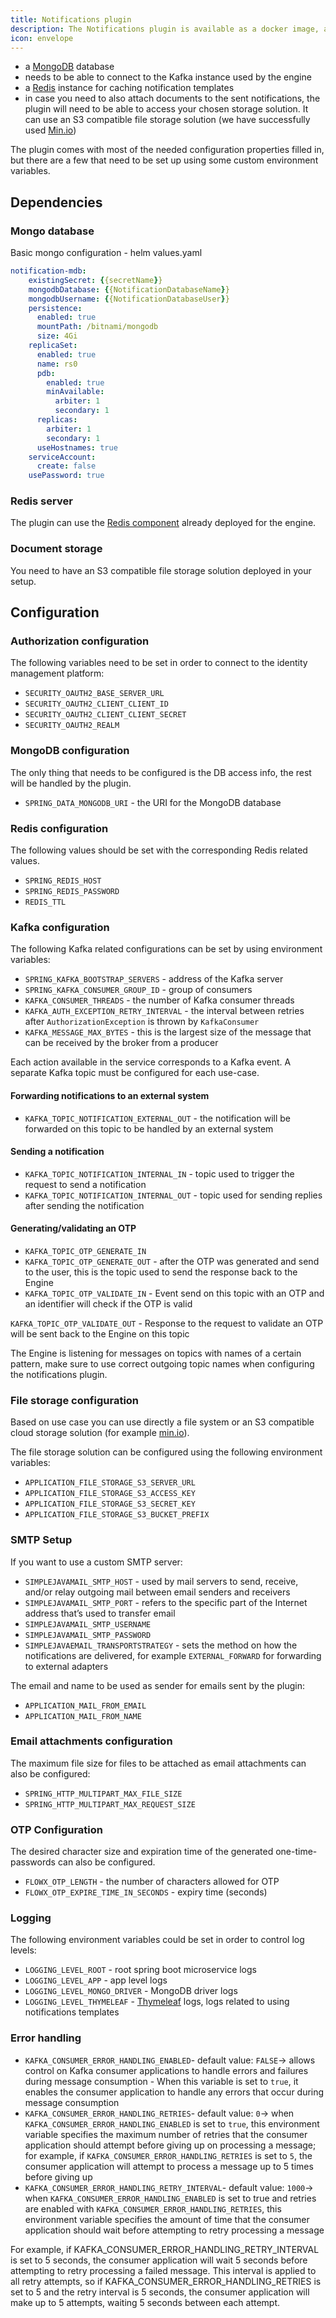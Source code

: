 ```yaml
---
title: Notifications plugin
description: The Notifications plugin is available as a docker image, and it has the following dependencies.
icon: envelope
---
```

* a [MongoDB](https://www.mongodb.com/2) database
* needs to be able to connect to the Kafka instance used by the engine
* a [Redis](https://redis.io/) instance for caching notification templates
* in case you need to also attach documents to the sent notifications, the plugin will need to be able to access your chosen storage solution. It can use an S3 compatible file storage solution (we have successfully used [Min.io](https://min.io/))

The plugin comes with most of the needed configuration properties filled in, but there are a few that need to be set up using some custom environment variables.

## Dependencies 

### Mongo database

Basic mongo configuration - helm values.yaml

```yaml
notification-mdb:
    existingSecret: {{secretName}}
    mongodbDatabase: {{NotificationDatabaseName}}
    mongodbUsername: {{NotificationDatabaseUser}}
    persistence:
      enabled: true
      mountPath: /bitnami/mongodb
      size: 4Gi
    replicaSet:
      enabled: true
      name: rs0
      pdb:
        enabled: true
        minAvailable:
          arbiter: 1
          secondary: 1
      replicas:
        arbiter: 1
        secondary: 1
      useHostnames: true
    serviceAccount:
      create: false
    usePassword: true
```

### Redis server

The plugin can use the [Redis component](https://app.gitbook.com/@flowx-ai/s/flowx-docs/flowx-engine/setup-guide#2-redis-server) already deployed for the engine.

### Document storage 

You need to have an S3 compatible file storage solution deployed in your setup.

## Configuration

### Authorization configuration

The following variables need to be set in order to connect to the identity management platform:

* `SECURITY_OAUTH2_BASE_SERVER_URL`
* `SECURITY_OAUTH2_CLIENT_CLIENT_ID`
* `SECURITY_OAUTH2_CLIENT_CLIENT_SECRET`
* `SECURITY_OAUTH2_REALM`

### MongoDB configuration

The only thing that needs to be configured is the DB access info, the rest will be handled by the plugin.

* `SPRING_DATA_MONGODB_URI` - the URI for the MongoDB database

### Redis configuration

The following values should be set with the corresponding Redis related values.

* `SPRING_REDIS_HOST`
* `SPRING_REDIS_PASSWORD`
* `REDIS_TTL`

### Kafka configuration 

The following Kafka related configurations can be set by using environment variables:

* `SPRING_KAFKA_BOOTSTRAP_SERVERS` - address of the Kafka server
* `SPRING_KAFKA_CONSUMER_GROUP_ID` - group of consumers
* `KAFKA_CONSUMER_THREADS` - the number of Kafka consumer threads
* `KAFKA_AUTH_EXCEPTION_RETRY_INTERVAL` - the interval between retries after `AuthorizationException` is thrown by `KafkaConsumer`
* `KAFKA_MESSAGE_MAX_BYTES` - this is the largest size of the message that can be received by the broker from a producer

Each action available in the service corresponds to a Kafka event. A separate Kafka topic must be configured for each use-case.

#### Forwarding notifications to an external system

* `KAFKA_TOPIC_NOTIFICATION_EXTERNAL_OUT` - the notification will be forwarded on this topic to be handled by an external system

#### Sending a notification

* `KAFKA_TOPIC_NOTIFICATION_INTERNAL_IN` - topic used to trigger the request to send a notification
* `KAFKA_TOPIC_NOTIFICATION_INTERNAL_OUT` - topic used for sending replies after sending the notification

#### Generating/validating an OTP

* `KAFKA_TOPIC_OTP_GENERATE_IN`
* `KAFKA_TOPIC_OTP_GENERATE_OUT` - after the OTP was generated and send to the user, this is the topic used to send the response back to the Engine
* `KAFKA_TOPIC_OTP_VALIDATE_IN` - Event send on this topic with an OTP and an identifier will check if the OTP is valid

`KAFKA_TOPIC_OTP_VALIDATE_OUT` - Response to the request to validate an OTP will be sent back to the Engine on this topic

<Info>
The Engine is listening for messages on topics with names of a certain pattern, make sure to use correct outgoing topic names when configuring the notifications plugin.
</Info>

### File storage configuration

Based on use case you can use directly a file system or an S3 compatible cloud storage solution (for example [min.io](http://min.io/)).

The file storage solution can be configured using the following environment variables:

* `APPLICATION_FILE_STORAGE_S3_SERVER_URL`
* `APPLICATION_FILE_STORAGE_S3_ACCESS_KEY`
* `APPLICATION_FILE_STORAGE_S3_SECRET_KEY`
* `APPLICATION_FILE_STORAGE_S3_BUCKET_PREFIX`

### SMTP Setup

If you want to use a custom SMTP server:

* `SIMPLEJAVAMAIL_SMTP_HOST` - used by mail servers to send, receive, and/or relay outgoing mail between email senders and receivers
* `SIMPLEJAVAMAIL_SMTP_PORT` - refers to the specific part of the Internet address that’s used to transfer email
* `SIMPLEJAVAMAIL_SMTP_USERNAME`
* `SIMPLEJAVAMAIL_SMTP_PASSWORD`
* `SIMPLEJAVAEMAIL_TRANSPORTSTRATEGY` - sets the method on how the notifications are delivered, for example `EXTERNAL_FORWARD` for forwarding to external adapters

The email and name to be used as sender for emails sent by the plugin:

* `APPLICATION_MAIL_FROM_EMAIL`
* `APPLICATION_MAIL_FROM_NAME`

### Email attachments configuration

The maximum file size for files to be attached as email attachments can also be configured:

* `SPRING_HTTP_MULTIPART_MAX_FILE_SIZE`
* `SPRING_HTTP_MULTIPART_MAX_REQUEST_SIZE`

### OTP Configuration

The desired character size and expiration time of the generated one-time-passwords can also be configured.

* `FLOWX_OTP_LENGTH` - the number of characters allowed for OTP
* `FLOWX_OTP_EXPIRE_TIME_IN_SECONDS` - expiry time (seconds)

### Logging

The following environment variables could be set in order to control log levels:

* `LOGGING_LEVEL_ROOT` - root spring boot microservice logs
* `LOGGING_LEVEL_APP` - app level logs
* `LOGGING_LEVEL_MONGO_DRIVER` - MongoDB driver logs
* `LOGGING_LEVEL_THYMELEAF` - [Thymeleaf](https://www.thymeleaf.org/) logs, logs related to using notifications templates

### Error handling

* `KAFKA_CONSUMER_ERROR_HANDLING_ENABLED`- default value: `FALSE`→ allows control on Kafka consumer applications to handle errors and failures during message consumption - When this variable is set to `true`, it enables the consumer application to handle any errors that occur during message consumption
* `KAFKA_CONSUMER_ERROR_HANDLING_RETRIES`- default value: `0`→ when `KAFKA_CONSUMER_ERROR_HANDLING_ENABLED` is set to `true`, this environment variable specifies the maximum number of retries that the consumer application should attempt before giving up on processing a message; for example, if `KAFKA_CONSUMER_ERROR_HANDLING_RETRIES` is set to `5`, the consumer application will attempt to process a message up to 5 times before giving up
* `KAFKA_CONSUMER_ERROR_HANDLING_RETRY_INTERVAL`- default value: `1000`→ when `KAFKA_CONSUMER_ERROR_HANDLING_ENABLED` is set to true and retries are enabled with `KAFKA_CONSUMER_ERROR_HANDLING_RETRIES`, this environment variable specifies the amount of time that the consumer application should wait before attempting to retry processing a message

<Info>
For example, if KAFKA_CONSUMER_ERROR_HANDLING_RETRY_INTERVAL is set to 5 seconds, the consumer application will wait 5 seconds before attempting to retry processing a failed message. This interval is applied to all retry attempts, so if KAFKA_CONSUMER_ERROR_HANDLING_RETRIES is set to 5 and the retry interval is 5 seconds, the consumer application will make up to 5 attempts, waiting 5 seconds between each attempt.
</Info>

